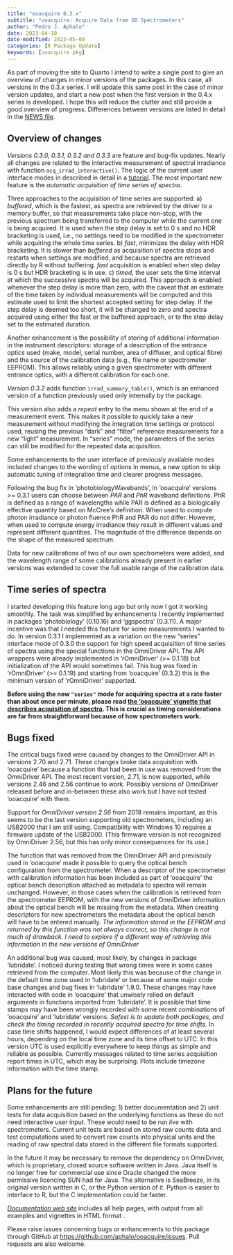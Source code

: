 ```yaml
---
title: "ooacquire 0.3.x"
subtitle: "ooacquire: Acquire Data from OO Spectrometers"
author: "Pedro J. Aphalo"
date: 2023-04-10
date-modified: 2023-05-09
categories: [R Package Update]
keywords: [ooacquire pkg]
---
```


::: callout-note

As part of moving the site to Quarto I intend to write a single post to give an
overview of changes in minor versions of the packages. In this case, all
versions in the 0.3.x series. I will update this same post in the case of minor
version updates, and start a new post when the first version in the 0.4.x series
is developed. I hope this will reduce the clutter and still provide a good
overview of progress. Differences between versions are listed in detail in the
[NEWS file](https://docs.r4photobiology.info/ooacquire/news/).

:::

## Overview of changes

_Versions 0.3.0, 0.3.1, 0.3.2 and 0.3.3_ are feature and bug-fix updates. Nearly
all changes are related to the interactive measurement of spectral irradiance
with function `acq_irrad_interactive()`. The logic of the current user interface
modes in described in detail in a
[tutorial](../../pages/acq-irrad-tutorial.qmd). The most important new feature
is the _automatic acquisition of time series of spectra_.

Three approaches to the acquisition of time series are supported: a) _buffered_,
which is the fastest, as spectra are retrieved by the driver to a memory buffer, so
that measurements take place non-stop, with the previous spectrum being
transferred to the computer while the current one is being acquired. It is used
when the step delay is set to 0 s and no HDR bracketing is used, i.e., no
settings need to be modified in the spectrometer while acquiring the whole time
series. b) _fast_, minimizes the delay with HDR bracketing. It is slower than
_buffered_ as acquisition of spectra stops and restarts when settings are
modified, and because spectra are retrieved directly by R without buffering.
_fast_ acquisition is enabled when step delay is 0 s but HDR bracketing is in
use. c) _timed_, the user sets the time interval at which the successive spectra
will be acquired. This approach is enabled whenever the step delay is more than
zero, with the caveat that an estimate of the time taken by individual
measurements will be computed and this estimate used to limit the shortest accepted
setting for step delay. If the step delay is deemed too short, it will be 
changed to zero and spectra acquired using either the fast or the buffered
approach, or to the step delay set to the estimated duration.

Another enhancement is the possibility of storing of additional information in
the instrument descriptors: storage of a description of the entrance optics used
(make, model, serial number, area of diffuser, and optical fibre) and the source
of the calibration data (e.g., file name or spectrometer EEPROM). This allows
reliably using a given spectrometer with different entrance optics, with a
different calibration for each one.

_Version 0.3.2_ adds function `irrad_summary_table()`, which is an enhanced
version of a function previously used only internally by the package. 

This version also adds a _repeat_ entry to the menu shown at the end of a
measurement event. This makes it possible to quickly take a new measurement
without modifying the integration time settings or protocol used, reusing the
previous "dark" and "filter" reference measurements for a new "light"
measurement. In "series" mode, the parameters of the series can still be
modified for the repeated data acquisition.

Some enhancements to the user interface of previously available modes included
changes to the wording of options in menus, a new option to skip automatic
tuning of integration time and clearer progress messages.

Following the bug fix in 'photobiologyWavebands', in 'ooacquire' versions >=
0.3.1  users can choose between _PAR_ and _PhR_ waveband definitions. PhR is
defined as a range of wavelengths while PAR is defined as a biologically
effective quantity based on McCree's definition. When used to compute photon
irradiance or photon fluence PhR and PAR do not differ. However, when used to
compute energy irradiance they result in different values and represent
different quantities. The magnitude of the difference depends on the shape of
the measured spectrum.

Data for new calibrations of two of our own spectrometers were added, and the
wavelength range of some calibrations already present in earlier versions was
extended to cover the full usable range of the calibration data.

## Time series of spectra

I started developing this feature long ago but only now I got it
working smoothly. The task was simplified by enhancements I recently implemented
in packages 'photobiology' (0.10.16) and 'ggspectra' (0.3.11). A major incentive
was that I needed this feature for some measurements I wanted to do. In version
0.3.1 I implemented as a variation on the new "series" interface mode of 0.3.0
the support for high speed acquisition of time series of spectra using the
special functions in the OmniDriver API. The API wrappers were already
implemented in 'rOmniDriver' (>= 0.1.18) but initialization of the API would
sometimes fail. This bug was fixed in 'rOmniDriver' (>= 0.1.19) and starting 
from 'ooacquire' (0.3.2) this is the minimum version of 'rOmniDriver' supported.

**Before using the new `"series"` mode for acquiring spectra at a rate faster 
than about once per minute, please read [the 'ooacquire' vignette
that describes acquisition of
spectra](https://docs.r4photobiology.info/ooacquire/articles/userguide-acquisition.html).
This is crucial as timing considerations are far from straightforward because of
how spectrometers work.**

## Bugs fixed

The critical bugs fixed were caused by changes to the OmniDriver API in versions
2.70 and 2.71. These changes broke data acquisition with 'ooacquire' because a
function that had been in use was removed from the OmniDriver API. The most
recent version, 2.71, is now supported, while versions 2.46 and 2.56 continue to
work. Possibly versions of OmniDriver released before and in-between these also
work but I have not tested 'ooacquire' with them.

Support for _OmniDriver version 2.56_ from 2018 remains important, as this seems
to be the last version supporting old spectrometers, including an USB2000 that I
am still using. Compatibility with Windows 10 requires a firmware update of the
USB2000. (This firmware version is not recognized by OmniDriver 2.56, but this
has only minor consequences for its use.)

The function that was removed from the OmniDriver API and previsouly used in
'ooacquire' made it possible to query the optical bench configuration from the
spectrometer. When a descriptor of the spectrometer with calibration information
has been included as part of 'ooacquire' the optical bench description attached
as metadata to spectra will remain unchanged. However, in those cases when the
calibration is retrieved from the spectrometer EEPROM, with the new versions of
OmniDriver information about the optical bench will be missing from the
metadata. When creating descriptors for new spectrometers the metadata about the
optical bench will have to be entered manually. _The information stored
in the EEPROM and returned by this function was not always correct, so this
change is not much of drawback. I need to explore if a different way of
retrieving this information in the new versions of OmniDriver_

An additional bug was caused, most likely, by changes in package 'lubridate'. I
noticed during testing that wrong times were in some cases retrieved from the
computer. Most likely this was because of the change in the default time zone
used in 'lubridate' or because of some major code base changes and bug fixes in
'lubridate' 1.9.0. These changes may have interacted with code in 'ooacquire' that
unwisely relied on default arguments in functions imported from 'lubridate'. It
is possible that time stamps may have been wrongly recorded with some recent
combinations of 'ooacquire' and 'lubridate' versions. _Safest is to update both
packages, and check the timing recorded in recently acquired spectra for time
shifts._ In case time shifts happened, I would expect differences of at least several
hours, depending on the local time zone and its time offset to UTC. In this
version UTC is used explicitly everywhere to keep things as simple and reliable
as possible. Currently messages related to time series acquisition report times
in UTC, which may be surprising. Plots include timezone information with the
time stamp.

## Plans for the future

Some enhancements are still pending: 1) better documentation and 2) unit
tests for data acquisition based on the underlying functions as these do not
need interactive user input. These would need to be run _live_ with
spectrometers. Current unit tests are based on stored raw counts data and test
computations used to convert raw counts into physical units and the reading of
raw spectral data stored in the different file formats supported.

In the future it may be necessary to remove the dependency on OmniDriver, which
is proprietary, closed source software written in Java. Java itself is no longer
free for commercial use since Oracle changed the more permissive licencing SUN
had for Java. The alternative is SeaBreeze, in its original version written in
C, or the Python version of it. Python is easier to interface to R, but the C
implementation could be faster.

::: callout-note

[*Documentation web site*](http://docs.r4photobiology.info/ooacquire/) includes
all help pages, with output from all examples and vignettes in HTML format .

Please raise issues concerning bugs or enhancements to this package through
GitHub at <https://github.com/aphalo/ooacquire/issues>. Pull requests are also
welcome.

:::
